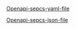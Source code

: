 

[Openapi-sepcs-yaml-file](/openapi/version-0.0-tcu.yaml)

[Openapi-sepcs-json-file](/openapi/version-0.0-tcu.json)

<SwaggerUI url="../openapi/version-0.0-tcu.json" />
